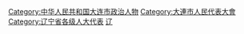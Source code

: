 [[Category:中华人民共和国大连市政治人物|Category:中华人民共和国大连市政治人物]]
[[Category:大連市人民代表大會|Category:大連市人民代表大會]]
[[Category:辽宁省各级人大代表|Category:辽宁省各级人大代表]]
[[Category:设区的市人大代表|辽]]